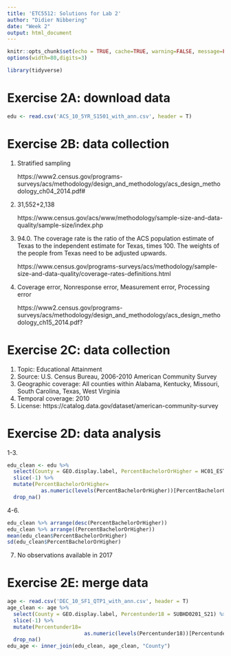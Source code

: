 ```yaml
---
title: 'ETC5512: Solutions for Lab 2'
author: "Didier Nibbering"
date: "Week 2"
output: html_document
---
```

  
  ```r
knitr::opts_chunk$set(echo = TRUE, cache=TRUE, warning=FALSE, message=FALSE)
options(width=80,digits=3)
```

```r
library(tidyverse)
```

# Exercise 2A: download data

```r
edu <- read.csv('ACS_10_5YR_S1501_with_ann.csv', header = T)
```

# Exercise 2B: data collection

  1. Stratified sampling
  
      https://www2.census.gov/programs-surveys/acs/methodology/design_and_methodology/acs_design_methodology_ch04_2014.pdf#
  
  2. 31,552+2,138
 
      https://www.census.gov/acs/www/methodology/sample-size-and-data-quality/sample-size/index.php
  
  3. 94.0. The coverage rate is the ratio of the ACS population estimate of Texas to the independent estimate for Texas, times 100. The weights of the people from Texas need to be adjusted upwards.
  
     https://www.census.gov/programs-surveys/acs/methodology/sample-size-and-data-quality/coverage-rates-definitions.html
  
  4. Coverage error, Nonresponse error, Measurement error, Processing error
  
      https://www2.census.gov/programs-surveys/acs/methodology/design_and_methodology/acs_design_methodology_ch15_2014.pdf?


# Exercise 2C: data collection

  1. Topic: Educational Attainment
  2. Source: U.S. Census Bureau, 2006-2010 American Community Survey
  3. Geographic coverage: All counties within Alabama, Kentucky, Missouri, South Carolina, Texas, West Virginia
  4. Temporal coverage: 2010
  5. License: https://catalog.data.gov/dataset/american-community-survey 

# Exercise 2D: data analysis

1-3. 
```r
edu_clean <- edu %>%
  select(County = GEO.display.label, PercentBachelorOrHigher = HC01_EST_VC17) %>% 
  slice(-1) %>% 
  mutate(PercentBachelorOrHigher=
           as.numeric(levels(PercentBachelorOrHigher))[PercentBachelorOrHigher]) %>% 
  drop_na()
```
4-6.
```r
edu_clean %>% arrange(desc(PercentBachelorOrHigher))
edu_clean %>% arrange((PercentBachelorOrHigher))
mean(edu_clean$PercentBachelorOrHigher)
sd(edu_clean$PercentBachelorOrHigher)
```
7.  
No observations available in 2017
  
# Exercise 2E: merge data 

```r
age <- read.csv('DEC_10_SF1_QTP1_with_ann.csv', header = T)
age_clean <- age %>%
  select(County = GEO.display.label, Percentunder18 = SUBHD0201_S21) %>% 
  slice(-1) %>% 
  mutate(Percentunder18=
                         as.numeric(levels(Percentunder18))[Percentunder18]) %>% 
  drop_na()
edu_age <- inner_join(edu_clean, age_clean, "County")
```
